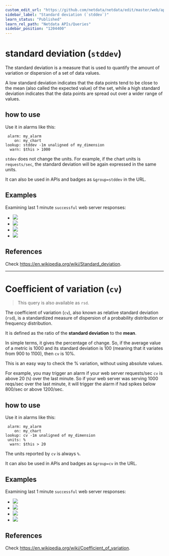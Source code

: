 ```yaml
---
custom_edit_url: "https://github.com/netdata/netdata/edit/master/web/api/queries/stddev/README.md"
sidebar_label: "Standard deviation (`stddev`)"
learn_status: "Published"
learn_rel_path: "Netdata APIs/Queries"
sidebar_position: "1204400"
---
```



# standard deviation (`stddev`)

The standard deviation is a measure that is used to quantify the amount of variation or dispersion
of a set of data values.

A low standard deviation indicates that the data points tend to be close to the mean (also called the
expected value) of the set, while a high standard deviation indicates that the data points are spread
out over a wider range of values.

## how to use

Use it in alarms like this:

```
 alarm: my_alarm
    on: my_chart
lookup: stddev -1m unaligned of my_dimension
  warn: $this > 1000
```

`stdev` does not change the units. For example, if the chart units is `requests/sec`, the standard
deviation will be again expressed in the same units. 

It can also be used in APIs and badges as `&group=stddev` in the URL.

## Examples

Examining last 1 minute `successful` web server responses:

-   ![](https://registry.my-netdata.io/api/v1/badge.svg?chart=web_log_nginx.response_statuses&dimensions=success&group=min&after=-60&label=min)
-   ![](https://registry.my-netdata.io/api/v1/badge.svg?chart=web_log_nginx.response_statuses&dimensions=success&group=average&after=-60&label=average&value_color=yellow)
-   ![](https://registry.my-netdata.io/api/v1/badge.svg?chart=web_log_nginx.response_statuses&dimensions=success&group=stddev&after=-60&label=standard+deviation&value_color=orange)
-   ![](https://registry.my-netdata.io/api/v1/badge.svg?chart=web_log_nginx.response_statuses&dimensions=success&group=max&after=-60&label=max)

## References

Check <https://en.wikipedia.org/wiki/Standard_deviation>.

---

# Coefficient of variation (`cv`)

> This query is also available as `rsd`.

The coefficient of variation (`cv`), also known as relative standard deviation (`rsd`),
is a standardized measure of dispersion of a probability distribution or frequency distribution.

It is defined as the ratio of the **standard deviation** to the **mean**.  

In simple terms, it gives the percentage of change. So, if the average value of a metric is 1000
and its standard deviation is 100 (meaning that it variates from 900 to 1100), then `cv` is 10%.

This is an easy way to check the % variation, without using absolute values.

For example, you may trigger an alarm if your web server requests/sec `cv` is above 20 (`%`)
over the last minute. So if your web server was serving 1000 reqs/sec over the last minute,
it will trigger the alarm if had spikes below 800/sec or above 1200/sec.

## how to use

Use it in alarms like this:

```
 alarm: my_alarm
    on: my_chart
lookup: cv -1m unaligned of my_dimension
 units: %
  warn: $this > 20
```

The units reported by `cv` is always `%`.

It can also be used in APIs and badges as `&group=cv` in the URL.

## Examples

Examining last 1 minute `successful` web server responses:

-   ![](https://registry.my-netdata.io/api/v1/badge.svg?chart=web_log_nginx.response_statuses&dimensions=success&group=min&after=-60&label=min)
-   ![](https://registry.my-netdata.io/api/v1/badge.svg?chart=web_log_nginx.response_statuses&dimensions=success&group=average&after=-60&label=average&value_color=yellow)
-   ![](https://registry.my-netdata.io/api/v1/badge.svg?chart=web_log_nginx.response_statuses&dimensions=success&group=cv&after=-60&label=coefficient+of+variation&value_color=orange&units=pcent)
-   ![](https://registry.my-netdata.io/api/v1/badge.svg?chart=web_log_nginx.response_statuses&dimensions=success&group=max&after=-60&label=max)

## References

Check <https://en.wikipedia.org/wiki/Coefficient_of_variation>.


